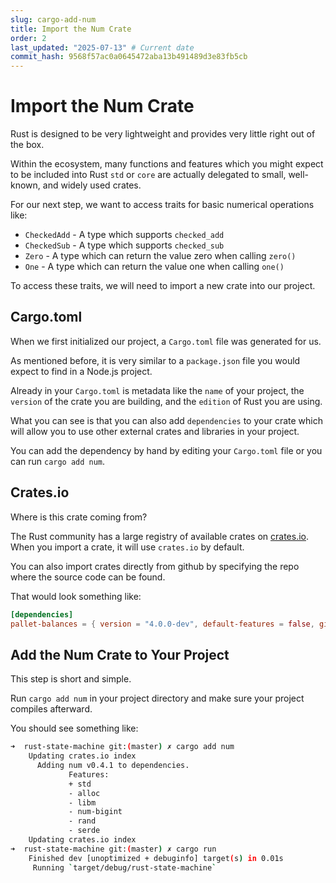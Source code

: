 ```yaml
---
slug: cargo-add-num
title: Import the Num Crate
order: 2
last_updated: "2025-07-13" # Current date
commit_hash: 9568f57ac0a0645472aba13b491489d3e83fb5cb
---
```


# Import the Num Crate

Rust is designed to be very lightweight and provides very little right out of the box.

Within the ecosystem, many functions and features which you might expect to be included into Rust `std` or `core` are actually delegated to small, well-known, and widely used crates.

For our next step, we want to access traits for basic numerical operations like:

- `CheckedAdd` - A type which supports `checked_add`
- `CheckedSub` - A type which supports `checked_sub`
- `Zero` - A type which can return the value zero when calling `zero()`
- `One` - A type which can return the value one when calling `one()`

To access these traits, we will need to import a new crate into our project.

## Cargo.toml

When we first initialized our project, a `Cargo.toml` file was generated for us.

As mentioned before, it is very similar to a `package.json` file you would expect to find in a Node.js project.

Already in your `Cargo.toml` is metadata like the `name` of your project, the `version` of the crate you are building, and the `edition` of Rust you are using.

What you can see is that you can also add `dependencies` to your crate which will allow you to use other external crates and libraries in your project.

You can add the dependency by hand by editing your `Cargo.toml` file or you can run `cargo add num`.

## Crates.io

Where is this crate coming from?

The Rust community has a large registry of available crates on [crates.io](https://crates.io/). When you import a crate, it will use `crates.io` by default.

You can also import crates directly from github by specifying the repo where the source code can be found.

That would look something like:

```toml
[dependencies]
pallet-balances = { version = "4.0.0-dev", default-features = false, git = "https://github.com/paritytech/substrate.git", branch = "polkadot-v1.0.0" }
```

## Add the Num Crate to Your Project

This step is short and simple.

Run `cargo add num` in your project directory and make sure your project compiles afterward.

You should see something like:

```bash
➜  rust-state-machine git:(master) ✗ cargo add num
    Updating crates.io index
      Adding num v0.4.1 to dependencies.
             Features:
             + std
             - alloc
             - libm
             - num-bigint
             - rand
             - serde
    Updating crates.io index
➜  rust-state-machine git:(master) ✗ cargo run
    Finished dev [unoptimized + debuginfo] target(s) in 0.01s
     Running `target/debug/rust-state-machine`
```

